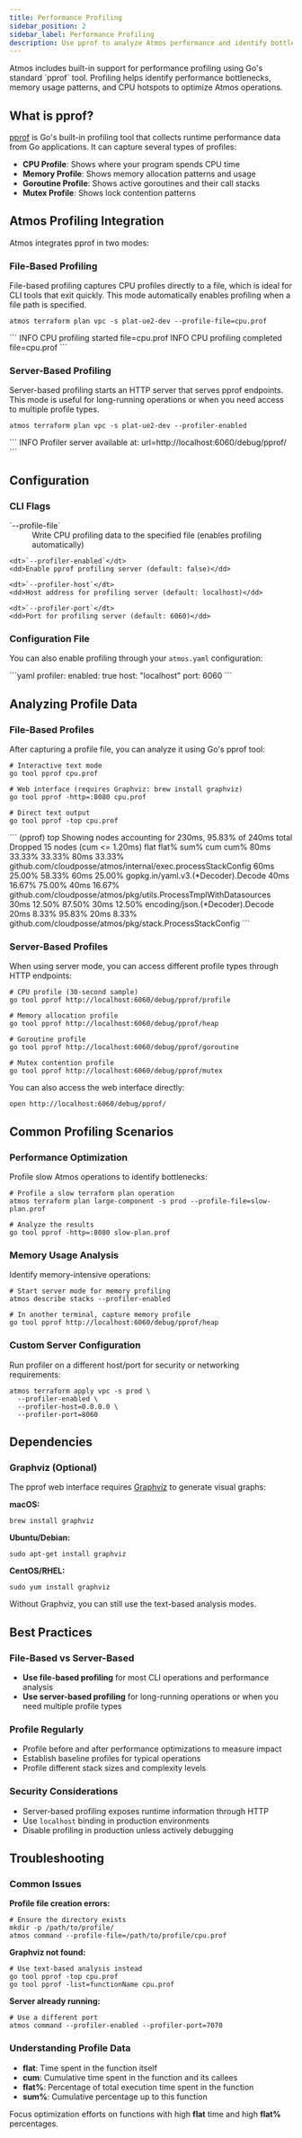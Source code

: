 ```yaml
---
title: Performance Profiling
sidebar_position: 2
sidebar_label: Performance Profiling
description: Use pprof to analyze Atmos performance and identify bottlenecks.
---
```



<Intro>
    Atmos includes built-in support for performance profiling using Go's standard `pprof` tool.
    Profiling helps identify performance bottlenecks, memory usage patterns, and CPU hotspots to optimize Atmos
    operations.
</Intro>

## What is pprof?

[pprof](https://pkg.go.dev/net/http/pprof) is Go's built-in profiling tool that collects runtime performance data from Go applications.
It can capture several types of profiles:

- **CPU Profile**: Shows where your program spends CPU time
- **Memory Profile**: Shows memory allocation patterns and usage
- **Goroutine Profile**: Shows active goroutines and their call stacks
- **Mutex Profile**: Shows lock contention patterns

## Atmos Profiling Integration

Atmos integrates pprof in two modes:

### File-Based Profiling

File-based profiling captures CPU profiles directly to a file, which is ideal for CLI tools that exit quickly.
This mode automatically enables profiling when a file path is specified.

```shell
atmos terraform plan vpc -s plat-ue2-dev --profile-file=cpu.prof
```

<Terminal title="File-based profiling output">
    ```
    INFO CPU profiling started file=cpu.prof
    INFO CPU profiling completed file=cpu.prof
    ```
</Terminal>

### Server-Based Profiling

Server-based profiling starts an HTTP server that serves pprof endpoints.
This mode is useful for long-running operations or when you need access to multiple profile types.

```shell
atmos terraform plan vpc -s plat-ue2-dev --profiler-enabled
```

<Terminal title="Server-based profiling output">
    ```
    INFO Profiler server available at: url=http://localhost:6060/debug/pprof/
    ```
</Terminal>

## Configuration

### CLI Flags

<dl>
    <dt>`--profile-file`</dt>
    <dd>Write CPU profiling data to the specified file (enables profiling automatically)</dd>

    <dt>`--profiler-enabled`</dt>
    <dd>Enable pprof profiling server (default: false)</dd>

    <dt>`--profiler-host`</dt>
    <dd>Host address for profiling server (default: localhost)</dd>

    <dt>`--profiler-port`</dt>
    <dd>Port for profiling server (default: 6060)</dd>
</dl>

### Configuration File

You can also enable profiling through your `atmos.yaml` configuration:

<File title="atmos.yaml">
    ```yaml
    profiler:
      enabled: true
      host: "localhost"
      port: 6060
    ```
</File>

## Analyzing Profile Data

### File-Based Profiles

After capturing a profile file, you can analyze it using Go's pprof tool:

```shell
# Interactive text mode
go tool pprof cpu.prof

# Web interface (requires Graphviz: brew install graphviz)
go tool pprof -http=:8080 cpu.prof

# Direct text output
go tool pprof -top cpu.prof
```

<Terminal title="Sample pprof output">
    ```
    (pprof) top
    Showing nodes accounting for 230ms, 95.83% of 240ms total
    Dropped 15 nodes (cum <= 1.20ms)
    flat flat% sum% cum cum%
    80ms 33.33% 33.33% 80ms 33.33% github.com/cloudposse/atmos/internal/exec.processStackConfig
    60ms 25.00% 58.33% 60ms 25.00% gopkg.in/yaml.v3.(*Decoder).Decode
    40ms 16.67% 75.00% 40ms 16.67% github.com/cloudposse/atmos/pkg/utils.ProcessTmplWithDatasources
    30ms 12.50% 87.50% 30ms 12.50% encoding/json.(*Decoder).Decode
    20ms 8.33% 95.83% 20ms 8.33% github.com/cloudposse/atmos/pkg/stack.ProcessStackConfig
    ```
</Terminal>

### Server-Based Profiles

When using server mode, you can access different profile types through HTTP endpoints:

```shell
# CPU profile (30-second sample)
go tool pprof http://localhost:6060/debug/pprof/profile

# Memory allocation profile
go tool pprof http://localhost:6060/debug/pprof/heap

# Goroutine profile
go tool pprof http://localhost:6060/debug/pprof/goroutine

# Mutex contention profile
go tool pprof http://localhost:6060/debug/pprof/mutex
```

You can also access the web interface directly:

```shell
open http://localhost:6060/debug/pprof/
```

## Common Profiling Scenarios

### Performance Optimization

Profile slow Atmos operations to identify bottlenecks:

```shell
# Profile a slow terraform plan operation
atmos terraform plan large-component -s prod --profile-file=slow-plan.prof

# Analyze the results
go tool pprof -http=:8080 slow-plan.prof
```

### Memory Usage Analysis

Identify memory-intensive operations:

```shell
# Start server mode for memory profiling
atmos describe stacks --profiler-enabled

# In another terminal, capture memory profile
go tool pprof http://localhost:6060/debug/pprof/heap
```

### Custom Server Configuration

Run profiler on a different host/port for security or networking requirements:

```shell
atmos terraform apply vpc -s prod \
  --profiler-enabled \
  --profiler-host=0.0.0.0 \
  --profiler-port=8060
```

## Dependencies

### Graphviz (Optional)

The pprof web interface requires [Graphviz](https://graphviz.org/) to generate visual graphs:

**macOS:**
```shell
brew install graphviz
```

**Ubuntu/Debian:**
```shell
sudo apt-get install graphviz
```

**CentOS/RHEL:**
```shell
sudo yum install graphviz
```

Without Graphviz, you can still use the text-based analysis modes.

## Best Practices

### File-Based vs Server-Based

- **Use file-based profiling** for most CLI operations and performance analysis
- **Use server-based profiling** for long-running operations or when you need multiple profile types

### Profile Regularly

- Profile before and after performance optimizations to measure impact
- Establish baseline profiles for typical operations
- Profile different stack sizes and complexity levels

### Security Considerations

- Server-based profiling exposes runtime information through HTTP
- Use `localhost` binding in production environments
- Disable profiling in production unless actively debugging

## Troubleshooting

### Common Issues

**Profile file creation errors:**
```shell
# Ensure the directory exists
mkdir -p /path/to/profile/
atmos command --profile-file=/path/to/profile/cpu.prof
```

**Graphviz not found:**
```shell
# Use text-based analysis instead
go tool pprof -top cpu.prof
go tool pprof -list=functionName cpu.prof
```

**Server already running:**
```shell
# Use a different port
atmos command --profiler-enabled --profiler-port=7070
```

### Understanding Profile Data

- **flat**: Time spent in the function itself
- **cum**: Cumulative time spent in the function and its callees
- **flat%**: Percentage of total execution time spent in the function
- **sum%**: Cumulative percentage up to this function

Focus optimization efforts on functions with high **flat** time and high **flat%** percentages.
